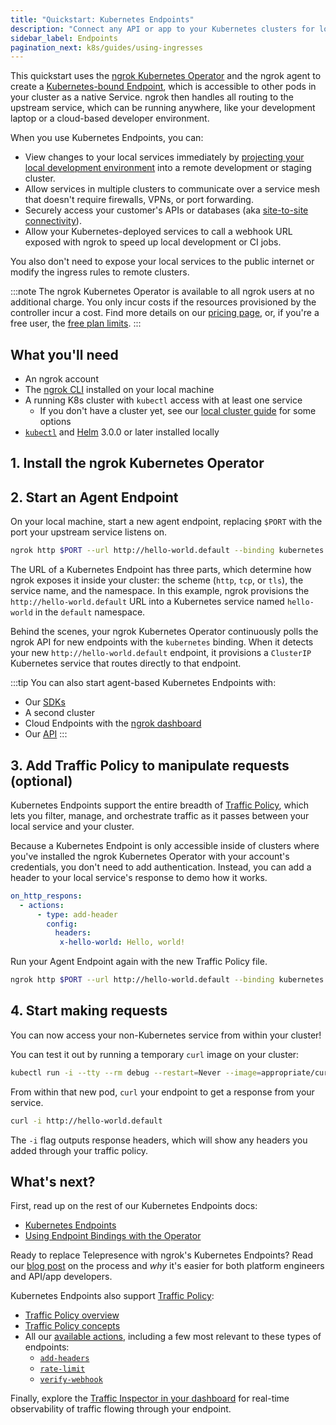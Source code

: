 ```yaml
---
title: "Quickstart: Kubernetes Endpoints"
description: "Connect any API or app to your Kubernetes clusters for local service projection, cross-cluster communication, and much more."
sidebar_label: Endpoints
pagination_next: k8s/guides/using-ingresses
---
```




This quickstart uses the [ngrok Kubernetes Operator](/docs/k8s) and the ngrok agent to create a [Kubernetes-bound Endpoint](/docs/universal-gateway/kubernetes-endpoints/), which is accessible to other pods in your cluster as a native Service. ngrok then handles all routing to the upstream service, which can be running anywhere, like your development laptop or a cloud-based developer environment.

When you use Kubernetes Endpoints, you can:

- View changes to your local services immediately by [projecting your local development environment](https://ngrok.com/blog-post/kubernetes-dev-loop-projection) into a remote development or staging cluster.
- Allow services in multiple clusters to communicate over a service mesh that doesn't require firewalls, VPNs, or port forwarding.
- Securely access your customer's APIs or databases (aka [site-to-site connectivity](/docs/guides/site-to-site-connectivity/apis/)).
- Allow your Kubernetes-deployed services to call a webhook URL exposed with ngrok to speed up local development or CI jobs.

You also don't need to expose your local services to the public internet or modify the ingress rules to remote clusters.

:::note
The ngrok Kubernetes Operator is available to all ngrok users at no additional charge.
You only incur costs if the resources provisioned by the controller incur a cost.
Find more details on our [pricing page](https://ngrok.com/pricing), or, if you're a free user, the [free plan limits](/docs/pricing-limits/free-plan-limits/).
:::

## What you'll need

- An ngrok account
- The [ngrok CLI](/docs/getting-started/#1-install-ngrok) installed on your local machine
- A running K8s cluster with `kubectl` access with at least one service
  - If you don't have a cluster yet, see our [local cluster guide](/docs/k8s/guides/local-cluster/) for some options
- [`kubectl`](https://kubernetes.io/docs/reference/kubectl/) and [Helm](https://helm.sh/docs/intro/install/) 3.0.0 or later installed locally

## 1. Install the ngrok Kubernetes Operator

<K8sSetup />
<K8sInstallBindings />

## 2. Start an Agent Endpoint

On your local machine, start a new agent endpoint, replacing `$PORT` with the port your upstream service listens on.

```bash
ngrok http $PORT --url http://hello-world.default --binding kubernetes
```

The URL of a Kubernetes Endpoint has three parts, which determine how ngrok exposes it inside your cluster: the scheme (`http`, `tcp`, or `tls`), the service name, and the namespace.
In this example, ngrok provisions the `http://hello-world.default` URL into a Kubernetes service named `hello-world` in the `default` namespace.

Behind the scenes, your ngrok Kubernetes Operator continuously polls the ngrok API for new endpoints with the `kubernetes` binding.
When it detects your new `http://hello-world.default` endpoint, it provisions a `ClusterIP` Kubernetes service that routes directly to that endpoint.

:::tip
You can also start agent-based Kubernetes Endpoints with:

- Our [SDKs](/docs/agent-sdks/)
- A second cluster
- Cloud Endpoints with the [ngrok dashboard](https://dashboard.ngrok.com/endpoints)
- Our [API](/docs/api)
  :::

## 3. Add Traffic Policy to manipulate requests (optional)

Kubernetes Endpoints support the entire breadth of [Traffic Policy](/docs/traffic-policy), which lets you filter, manage, and orchestrate traffic as it passes between your local service and your cluster.

Because a Kubernetes Endpoint is only accessible inside of clusters where you've installed the ngrok Kubernetes Operator with your account's credentials, you don't need to add authentication.
Instead, you can add a header to your local service's response to demo how it works.

```yaml title="hello-world.yaml"
on_http_respons:
  - actions:
      - type: add-header
        config:
          headers:
           x-hello-world: Hello, world!
```

Run your Agent Endpoint again with the new Traffic Policy file.

```bash
ngrok http $PORT --url http://hello-world.default --binding kubernetes --traffic-policy-file hello-world.yaml
```

## 4. Start making requests

You can now access your non-Kubernetes service from within your cluster!

You can test it out by running a temporary `curl` image on your cluster:

```bash
kubectl run -i --tty --rm debug --restart=Never --image=appropriate/curl -- /bin/sh
```

From within that new pod, `curl` your endpoint to get a response from your service.

```bash
curl -i http://hello-world.default
```

The `-i` flag outputs response headers, which will show any headers you added through your traffic policy.

## What's next?

First, read up on the rest of our Kubernetes Endpoints docs:

- [Kubernetes Endpoints](/docs/universal-gateway/kubernetes-endpoints/)
- [Using Endpoint Bindings with the Operator](/docs/k8s/guides/bindings/)

Ready to replace Telepresence with ngrok's Kubernetes Endpoints?
Read our [blog post](https://ngrok.com/blog-post/kubernetes-dev-loop-projection) on the process and _why_ it's easier for both platform engineers and API/app developers.

Kubernetes Endpoints also support [Traffic Policy](/docs/traffic-policy):

- [Traffic Policy overview](/docs/traffic-policy)
- [Traffic Policy concepts](/docs/traffic-policy/concepts/)
- All our [available actions](/docs/traffic-policy/actions/), including a few most relevant to these types of endpoints:
  - [`add-headers`](/docs/traffic-policy/actions/add-headers/)
  - [`rate-limit`](/docs/traffic-policy/actions/rate-limit/)
  - [`verify-webhook`](/docs/traffic-policy/actions/verify-webhook/)

Finally, explore the [Traffic Inspector in your dashboard](https://dashboard.ngrok.com/traffic-inspector) for real-time observability of traffic flowing through your endpoint.
